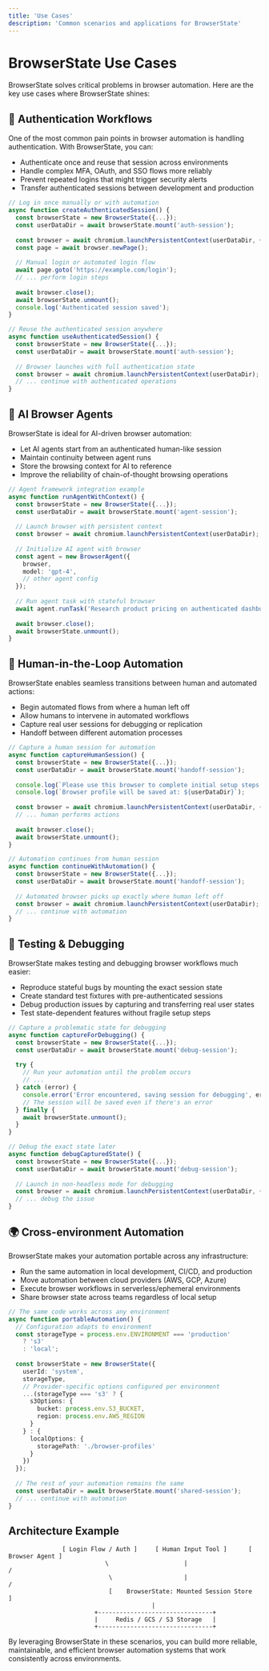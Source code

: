 ```yaml
---
title: 'Use Cases'
description: 'Common scenarios and applications for BrowserState'
---
```


# BrowserState Use Cases

BrowserState solves critical problems in browser automation. Here are the key use cases where BrowserState shines:

## 🔐 Authentication Workflows

One of the most common pain points in browser automation is handling authentication. With BrowserState, you can:

- Authenticate once and reuse that session across environments
- Handle complex MFA, OAuth, and SSO flows more reliably
- Prevent repeated logins that might trigger security alerts
- Transfer authenticated sessions between development and production

```typescript
// Log in once manually or with automation
async function createAuthenticatedSession() {
  const browserState = new BrowserState({...});
  const userDataDir = await browserState.mount('auth-session');
  
  const browser = await chromium.launchPersistentContext(userDataDir, { headless: false });
  const page = await browser.newPage();
  
  // Manual login or automated login flow
  await page.goto('https://example.com/login');
  // ... perform login steps
  
  await browser.close();
  await browserState.unmount();
  console.log('Authenticated session saved');
}

// Reuse the authenticated session anywhere
async function useAuthenticatedSession() {
  const browserState = new BrowserState({...});
  const userDataDir = await browserState.mount('auth-session');
  
  // Browser launches with full authentication state
  const browser = await chromium.launchPersistentContext(userDataDir);
  // ... continue with authenticated operations
}
```

## 🤖 AI Browser Agents

BrowserState is ideal for AI-driven browser automation:

- Let AI agents start from an authenticated human-like session
- Maintain continuity between agent runs
- Store the browsing context for AI to reference
- Improve the reliability of chain-of-thought browsing operations

```typescript
// Agent framework integration example
async function runAgentWithContext() {
  const browserState = new BrowserState({...});
  const userDataDir = await browserState.mount('agent-session');
  
  // Launch browser with persistent context
  const browser = await chromium.launchPersistentContext(userDataDir);
  
  // Initialize AI agent with browser
  const agent = new BrowserAgent({
    browser,
    model: 'gpt-4',
    // other agent config
  });
  
  // Run agent task with stateful browser
  await agent.runTask('Research product pricing on authenticated dashboard');
  
  await browser.close();
  await browserState.unmount();
}
```

## 🧠 Human-in-the-Loop Automation

BrowserState enables seamless transitions between human and automated actions:

- Begin automated flows from where a human left off
- Allow humans to intervene in automated workflows
- Capture real user sessions for debugging or replication
- Handoff between different automation processes

```typescript
// Capture a human session for automation
async function captureHumanSession() {
  const browserState = new BrowserState({...});
  const userDataDir = await browserState.mount('handoff-session');
  
  console.log(`Please use this browser to complete initial setup steps.`);
  console.log(`Browser profile will be saved at: ${userDataDir}`);
  
  const browser = await chromium.launchPersistentContext(userDataDir, { headless: false });
  // ... human performs actions
  
  await browser.close();
  await browserState.unmount();
}

// Automation continues from human session
async function continueWithAutomation() {
  const browserState = new BrowserState({...});
  const userDataDir = await browserState.mount('handoff-session');
  
  // Automated browser picks up exactly where human left off
  const browser = await chromium.launchPersistentContext(userDataDir);
  // ... continue with automation
}
```

## 🧪 Testing & Debugging

BrowserState makes testing and debugging browser workflows much easier:

- Reproduce stateful bugs by mounting the exact session state
- Create standard test fixtures with pre-authenticated sessions
- Debug production issues by capturing and transferring real user states
- Test state-dependent features without fragile setup steps

```typescript
// Capture a problematic state for debugging
async function captureForDebugging() {
  const browserState = new BrowserState({...});
  const userDataDir = await browserState.mount('debug-session');
  
  try {
    // Run your automation until the problem occurs
    // ...
  } catch (error) {
    console.error('Error encountered, saving session for debugging', error);
    // The session will be saved even if there's an error
  } finally {
    await browserState.unmount();
  }
}

// Debug the exact state later
async function debugCapturedState() {
  const browserState = new BrowserState({...});
  const userDataDir = await browserState.mount('debug-session');
  
  // Launch in non-headless mode for debugging
  const browser = await chromium.launchPersistentContext(userDataDir, { headless: false });
  // ... debug the issue
}
```

## 🌍 Cross-environment Automation

BrowserState makes your automation portable across any infrastructure:

- Run the same automation in local development, CI/CD, and production
- Move automation between cloud providers (AWS, GCP, Azure)
- Execute browser workflows in serverless/ephemeral environments
- Share browser state across teams regardless of local setup

```typescript
// The same code works across any environment
async function portableAutomation() {
  // Configuration adapts to environment
  const storageType = process.env.ENVIRONMENT === 'production' 
    ? 's3' 
    : 'local';
  
  const browserState = new BrowserState({
    userId: 'system',
    storageType,
    // Provider-specific options configured per environment
    ...(storageType === 's3' ? {
      s3Options: { 
        bucket: process.env.S3_BUCKET,
        region: process.env.AWS_REGION
      }
    } : {
      localOptions: {
        storagePath: './browser-profiles'
      }
    })
  });
  
  // The rest of your automation remains the same
  const userDataDir = await browserState.mount('shared-session');
  // ... continue with automation
}
```

## Architecture Example

```
               [ Login Flow / Auth ]     [ Human Input Tool ]      [ Browser Agent ]
                           \                     |                         /
                            \                    |                        /
                            [    BrowserState: Mounted Session Store    ]
                                        |
                        +--------------------------------+
                        |     Redis / GCS / S3 Storage   |
                        +--------------------------------+
```

By leveraging BrowserState in these scenarios, you can build more reliable, maintainable, and efficient browser automation systems that work consistently across environments. 